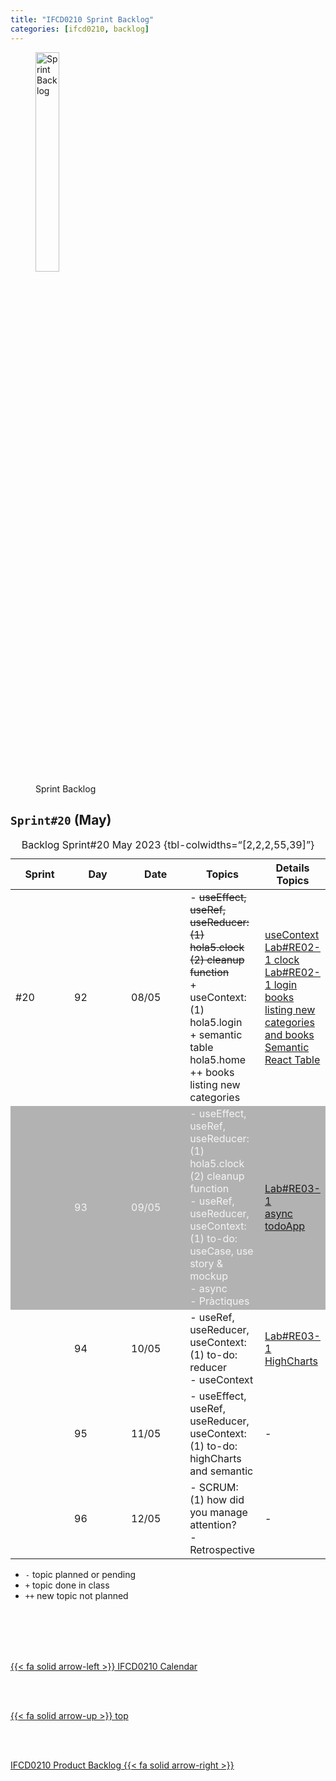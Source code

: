 ```yaml
---
title: "IFCD0210 Sprint Backlog"
categories: [ifcd0210, backlog]
---
```


<style>
tr:nth-child(2) {
  background-color: #b2b2b2!important;
  color: #f4f4f4!important;
}
</style>


![Sprint Backlog](/images/home/backlog.jpg){width="30%"}

## ``Sprint#20`` (May)

::: {.column-page-right}
| Sprint | Day | Date | Topics |  Details Topics |
| -- | -- | -- | -- | -- |
| #20 | 92 | 08/05 | - <s>useEffect, useRef, useReducer: </br> (1) hola5.clock </br> (2) cleanup function </s></br>  + useContext: </br> (1) hola5.login </br> + semantic table hola5.home </br>  ++ books listing new categories | [useContext](/reactjs/reactjs-hook-context.qmd) </br> [Lab#RE02-1 clock](/reactjs/rjslab2.qmd#usereducer-useeffect-useref-clock) </br> [Lab#RE02-1 login](/reactjs/rjslab2.qmd#usecontext-login) </br> [books listing new categories and books](/learning/learning-listing-table-books.qmd) </br> [Semantic React Table](https://codesandbox.io/s/53j20o?module=/example.js){.external} |
|  | 93 | 09/05 | - useEffect, useRef, useReducer: </br> (1) hola5.clock </br> (2) cleanup function </br> - useRef, useReducer, useContext: </br> (1) to-do: useCase, use story & mockup </br> - async </br> - Pràctiques | [Lab#RE03-1](/reactjs/rjslab3.qmd) </br> [async](/reactjs/reactjs-app-async.qmd) </br>  [todoApp](https://github.com/AlbertProfe/CifoJava2023-2/tree/c269b2ad6704635e4e966676598fd23428d05bb7/todoapp){.external} |
|  | 94 | 10/05 | - useRef, useReducer, useContext: </br> (1) to-do: reducer </br> - useContext | [Lab#RE03-1](/reactjs/rjslab3.qmd) </br> [HighCharts](https://www.highcharts.com/) |
|  | 95 | 11/05 | - useEffect, useRef, useReducer, useContext: </br> (1) to-do: highCharts and semantic </br>  | - |
|  | 96 | 12/05 | - SCRUM: </br> (1) how did you manage attention? </br> - Retrospective </br>  | - |
: Backlog Sprint#20 May 2023 {tbl-colwidths="[2,2,2,55,39]"}
:::

::: {.callout-note}
- `-` topic planned or pending
- `+` topic done in class
- `++` new topic not planned
:::



<!--- navLinks -->
<br><br>
<div class=row>
<br>
<div class='column left previous'>
<br>
[{{< fa solid arrow-left >}} IFCD0210 Calendar](/ifcd0210/ifcd0210calendar.qmd)
<br>
</div>
<br>
<div class='column center'>
<br>
[{{< fa solid arrow-up >}} top](#top)
<br>
</div>
<br>
<div class='column right next'>
<br>
[IFCD0210 Product Backlog  {{< fa solid arrow-right >}}](/ifcd0210/ifcd0210backlog-product.qmd)
<br>
</div>
<br>
</div>
